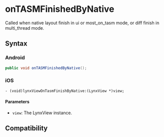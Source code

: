 # onTASMFinishedByNative

Called when native layout finish in ui or most_on_tasm mode, or diff finish in multi_thread mode.

## Syntax

### Android

```java
public void onTASMFinishedByNative();
```

### iOS

```objc
- (void)lynxViewOnTasmFinishByNative:(LynxView *)view;
```

#### Parameters

- `view`: The LynxView instance.

## Compatibility


<LegacyCompatTable metadata="lynx-native-api/lynx-view-client/on-tasm-finished-by-native" />